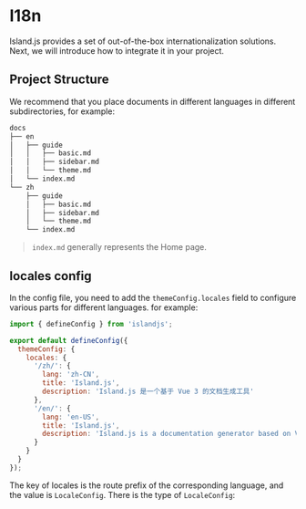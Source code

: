 # I18n


Island.js provides a set of out-of-the-box internationalization solutions. Next, we will introduce how to integrate it in your project.

## Project Structure

We recommend that you place documents in different languages in different subdirectories, for example:

```bash
docs
├── en
│   ├── guide
│   │   ├── basic.md
│   │   ├── sidebar.md
│   │   └── theme.md
│   └── index.md
└── zh
    ├── guide
    │   ├── basic.md
    │   ├── sidebar.md
    │   └── theme.md
    └── index.md
```

> `index.md` generally represents the Home page.

## locales config

In the config file, you need to add the `themeConfig.locales` field to configure various parts for different languages. for example:

```js
import { defineConfig } from 'islandjs';

export default defineConfig({
  themeConfig: {
    locales: {
      '/zh/': {
        lang: 'zh-CN',
        title: 'Island.js',
        description: 'Island.js 是一个基于 Vue 3 的文档生成工具'
      },
      '/en/': {
        lang: 'en-US',
        title: 'Island.js',
        description: 'Island.js is a documentation generator based on Vue 3'
      }
    }
  }
});
```

The key of locales is the route prefix of the corresponding language, and the value is `LocaleConfig`. There is the type of `LocaleConfig`:

<Locales />
